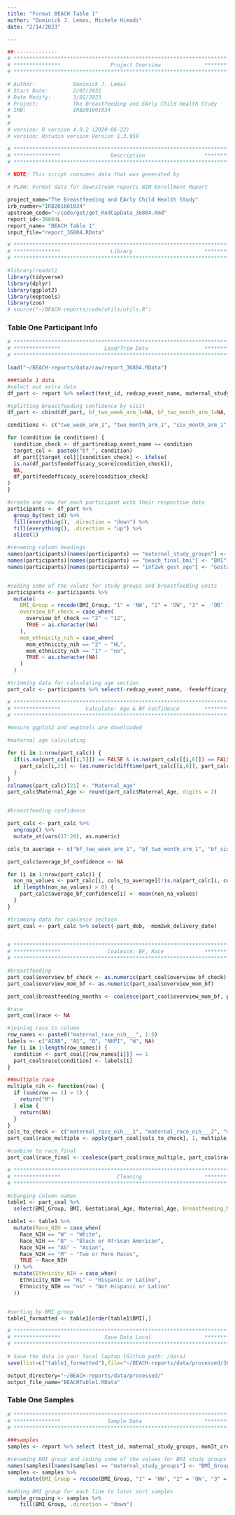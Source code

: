 ```yaml
---
title: "Format BEACH Table 1"
author: "Dominick J. Lemas, Michele Himadi"
date: "2/14/2023"

---
```


```r
##-------------- 
# **************************************************************************** #
# ***************                Project Overview              *************** #
# **************************************************************************** #

# Author:            Dominick J. Lemas
# Start Date:        2/07/2022 
# Date Modify:       3/01/2023
# Project:           The Breastfeeding and EArly Child Health Study
# IRB:               IRB201601034
#                   
#
# version: R version 4.0.2 (2020-06-22)
# version: Rstudio version Version 1.3.959 

# **************************************************************************** #
# ***************                Description                   *************** #
# **************************************************************************** #

# NOTE: This script consumes data that was generated by 

# PLAN: Format data for downstream reports NIH Enrollment Report

project_name="The Breastfeeding and EArly Child Health Study"
irb_number="IRB201601034"
upstream_code="~/code/get/get_RedCapData_36804.Rmd"
report_id<-36804L
report_name= "BEACH Table 1"
input_file="report_36804.RData"

```


```r

# **************************************************************************** #
# ***************                Library                       *************** #
# **************************************************************************** #

#library(readxl)
library(tidyverse)
library(dplyr)
library(ggplot2)
library(eeptools)
library(zoo)
# source("~/BEACH-reports/code/utils/utils.R")

```

### Table One Participant Info ###

```r

# **************************************************************************** #
# ***************              Load/Trim Data                  *************** #
# **************************************************************************** #

load("~/BEACH-reports/data/raw/report_36804.RData")

###table 1 data
#select out extra data
df_part <- report %>% select(test_id, redcap_event_name, maternal_study_groups, beach_final_bmi, inf2wk_gest_age, part_dob, mom2wk_delivery_date, overview_bf_check, overview_mom_bf, feedefficacy_score, overview_birthweight, maternal_race_nih___1, maternal_race_nih___2, maternal_race_nih___3, maternal_race_nih___4, maternal_race_nih___5, maternal_race_nih___6, mom_ethnicity_nih)

#splitting breastfeeding confidence by visit
df_part <- cbind(df_part, bf_two_week_arm_1=NA, bf_two_month_arm_1=NA, bf_six_month_arm_1=NA, bf_twelve_month_arm_1=NA)

conditions <- c("two_week_arm_1", "two_month_arm_1", "six_month_arm_1", "twelve_month_arm_1")

for (condition in conditions) {
  condition_check <- df_part$redcap_event_name == condition
  target_col <- paste0("bf_", condition)
  df_part[[target_col]][condition_check] <- ifelse(
  is.na(df_part$feedefficacy_score[condition_check]),
  NA,
  df_part$feedefficacy_score[condition_check]
)
}

#create one row for each participant with their respective data
participants <- df_part %>%
  group_by(test_id) %>%
  fill(everything(), .direction = "down") %>%
  fill(everything(), .direction = "up") %>%
  slice(1)

#renaming column headings
names(participants)[names(participants) == "maternal_study_groups"] <- "BMI_Group"
names(participants)[names(participants) == "beach_final_bmi"] <- "BMI"
names(participants)[names(participants) == "inf2wk_gest_age"] <- "Gestational_Age"


#coding some of the values for study groups and breastfeeding units
participants <- participants %>%
  mutate(
    BMI_Group = recode(BMI_Group, "1" = 'NW', "2" = 'OW', "3" =  'OB' ),
    overview_bf_check = case_when(
      overview_bf_check == "2" ~ "12",
      TRUE ~ as.character(NA)  
    ),
    mom_ethnicity_nih = case_when(
      mom_ethnicity_nih == "2" ~ "HL", 
      mom_ethnicity_nih == "1" ~ "no",
      TRUE ~ as.character(NA)  
    )
  )

#trimming data for calculating age section
part_calc <- participants %>% select(-redcap_event_name, -feedefficacy_score)

```

```r
# **************************************************************************** #
# ***************        Calculate: Age & BF Confidence        *************** #
# **************************************************************************** #

#ensure ggplot2 and eeptools are downloaded

#maternal age calculating

for (i in 1:nrow(part_calc)) {
  if(is.na(part_calc[[i,5]]) == FALSE & is.na(part_calc[[i,6]]) == FALSE){
    part_calc[i,21] <- (as.numeric(difftime(part_calc[[i,6]], part_calc[[i,5]], units = "days"))) / 365
  }
}
colnames(part_calc)[21] <- "Maternal_Age"
part_calc$Maternal_Age <- round(part_calc$Maternal_Age, digits = 2)


#breastfeeding confidence

part_calc <- part_calc %>%
  ungroup() %>%
  mutate_at(vars(17:20), as.numeric)

cols_to_average <- c("bf_two_week_arm_1", "bf_two_month_arm_1", "bf_six_month_arm_1", "bf_twelve_month_arm_1")

part_calc$average_bf_confidence <- NA

for (i in 1:nrow(part_calc)) {
  non_na_values <- part_calc[i, cols_to_average][!is.na(part_calc[i, cols_to_average])]
  if (length(non_na_values) > 0) {
    part_calc$average_bf_confidence[i] <- mean(non_na_values)
  }
}

#trimming data for coalesce section
part_coal <- part_calc %>% select(-part_dob, -mom2wk_delivery_date)
  
```

```r
# **************************************************************************** #
# ***************               Coalesce: BF, Race             *************** #
# **************************************************************************** #

#breastfeeding
part_coal$overview_bf_check <- as.numeric(part_coal$overview_bf_check)
part_coal$overview_mom_bf <- as.numeric(part_coal$overview_mom_bf)

part_coal$breastfeeding_months <- coalesce(part_coal$overview_mom_bf, part_coal$overview_bf_check)

#race
part_coal$race <- NA

#joining race to column
row_names <- paste0("maternal_race_nih___", 1:6)
labels <- c("AIAN", "AS", "B", "NHPI", "W", NA)
for (i in 1:length(row_names)) {
  condition <- part_coal[[row_names[i]]] == 1
  part_coal$race[condition] <- labels[i]
}

##multiple race
multiple_nih <- function(row) {
  if (sum(row == 1) > 1) {
    return("M")
  } else {
    return(NA)
  }
}
cols_to_check <- c("maternal_race_nih___1", "maternal_race_nih___2", "maternal_race_nih___3", "maternal_race_nih___4", "maternal_race_nih___5", "maternal_race_nih___6")
part_coal$race_multiple <- apply(part_coal[cols_to_check], 1, multiple_nih)

#combine to race_final
part_coal$race_final <- coalesce(part_coal$race_multiple, part_coal$race)


```

```r
# **************************************************************************** #
# ***************                  Cleaning                    *************** #
# **************************************************************************** #

#changing column names
table1 <- part_coal %>% 
  select(BMI_Group, BMI, Gestational_Age, Maternal_Age, Breastfeeding_Months = breastfeeding_months, Inf_Birthweight = overview_birthweight, Race_NIH = race_final, Ethnicity_NIH = mom_ethnicity_nih, BF_conf_2wk = bf_two_week_arm_1, BF_conf_2mo = bf_two_month_arm_1, BF_conf_6mo = bf_six_month_arm_1, BF_conf_12mo = bf_twelve_month_arm_1, BF_avg_conf = average_bf_confidence)

table1 <- table1 %>%
  mutate(Race_NIH = case_when(
    Race_NIH == "W" ~ "White",
    Race_NIH == "B" ~ "Black or African American",
    Race_NIH == "AS" ~ "Asian",
    Race_NIH == "M" ~ "Two or More Races",
    TRUE ~ Race_NIH
  )) %>%
  mutate(Ethnicity_NIH = case_when(
    Ethnicity_NIH == "HL" ~ "Hispanic or Latino",
    Ethnicity_NIH == "no" ~ "Not Hispanic or Latino"
  ))


#sorting by BMI group
table1_formatted <- table1[order(table1$BMI),]

```


```r

# **************************************************************************** #
# ***************              Save Data Local                 *************** #
# **************************************************************************** #

# Save the data in your local laptop (Github path: /data)
save(list=c("table1_formatted"),file="~/BEACH-reports/data/processed/36804_BEACHTable1_clean.RData")

output_directory="~/BEACH-reports/data/processed/"
output_file_name="BEACHTable1.RData"

```

### Table One Samples ###

```r

# **************************************************************************** #
# ***************               Sample Data                    *************** #
# **************************************************************************** #

###samples
samples <- report %>% select (test_id, maternal_study_groups, mom3t_crc_blood_time, mom3t_crc_stool_time, mompostnat_crc_milk_time, mompostnat_crc_blood_time, mompostnat_crc_stool_time, infant_crc_blood_time, infant_crc_stool_time, beach_foodrecord_hardcopy)

#renaming BMI group and coding some of the values for BMI study groups
names(samples)[names(samples) == "maternal_study_groups"] <- "BMI_Group"
samples <- samples %>%
    mutate(BMI_Group = recode(BMI_Group, "1" = 'NW', "2" = 'OW', "3" =  'OB' ))

#adding BMI group for each line to later sort samples
sample_grouping <- samples %>%
    fill(BMI_Group, .direction = "down")


```

